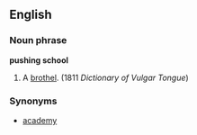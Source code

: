 ==English==
===Noun phrase===
'''pushing school'''
#{{idiom}} {{vulgar}} A [[brothel]]. (1811 ''Dictionary of Vulgar Tongue'')

===Synonyms===
* [[academy]]